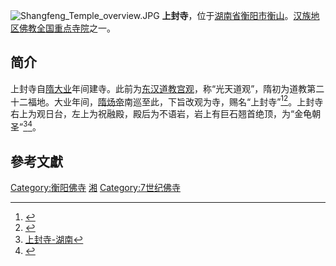 [[File:Shangfeng_Temple_overview.JPG|thumb]]
'''上封寺'''，位于[[湖南省|湖南省]][[衡阳市|衡阳市]][[衡山|衡山]]。[[汉族地区佛教全国重点寺院|汉族地区佛教全国重点寺院]]之一。
== 简介 ==
上封寺自[[隋朝|隋]][[大業|大业]]年间建寺。此前为[[东汉|东汉]][[道教|道教]][[宫观|宫观]]，称“光天道观”，隋初为道教第二十二福地。大业年间，[[隋炀帝|隋炀帝]]南巡至此，下旨改观为寺，赐名“上封寺”<ref>{{Cite web |url=http://www.zh5000.com/ZHJD/zgsm/zgsm-0200.htm |title=湖南衡岳上封寺 |access-date=2009-09-24 |archive-date=2012-07-14 |archive-url=https://web.archive.org/web/20120714152352/http://www.zh5000.com/ZHJD/zgsm/zgsm-0200.htm |dead-url=yes }}</ref><ref>{{Cite web |url=http://www.nanyue.net.cn/news.php?id=14350 |title=上封寺 |accessdate=2009-09-24 |archive-date=2012-09-05 |archive-url=https://archive.is/20120905015647/http://www.nanyue.net.cn/news.php?id=14350 |dead-url=no }}</ref>。上封寺右上为观日台，左上为祝融殿，殿后为不语岩，岩上有巨石翘首绝顶，为“金龟朝圣”<ref>[http://www.ptsfjw.com/index/article/show.asp?id=3304 上封寺-湖南]</ref><ref>{{Cite web |url=http://www.yuanlin.com/gujian/Html/Detail/2007-5/4149.html |title=上封寺 |access-date=2009-09-24 |archive-date=2016-03-04 |archive-url=https://web.archive.org/web/20160304210224/http://www.yuanlin.com/gujian/Html/Detail/2007-5/4149.html |dead-url=no }}</ref>。
==參考文獻==
{{reflist}}
{{China-buddhism-temple}}
[[Category:衡阳佛寺|Category:衡阳佛寺]]
[[Category:汉族地区佛教全国重点寺院|湘]]
[[Category:7世纪佛寺|Category:7世纪佛寺]]